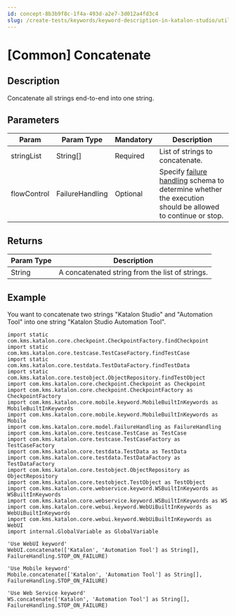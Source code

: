 ```yaml
---
id: concept-8b3b9f8c-1f4a-493d-a2e7-3d012a4fd3c4
slug: /create-tests/keywords/keyword-description-in-katalon-studio/utilities-keywords/common-concatenate
---
```


# \[Common\] Concatenate

## Description

Concatenate all strings end-to-end into one string.

## Parameters

<table><tr><th>Param</th><th>Param Type</th><th>Mandatory</th><th>Description</th></tr><tbody><tr><td>stringList</td><td>String[]</td><td>Required</td><td>List of strings to concatenate.</td></tr><tr><td>flowControl</td><td>FailureHandling</td><td>Optional</td><td>Specify <a href="/maintain/configure-failure-handling-settings-in-katalon-studio" >failure handling</a> schema to determine whether the execution should be allowed to continue or stop.</td></tr></tbody></table>

## Returns

<table><tr><th>Param Type</th><th>Description</th></tr><tbody><tr><td>String</td><td>A concatenated string from the list of strings.</td></tr></tbody></table>

## Example

You want to concatenate two strings "Katalon Studio" and "Automation Tool" into one string "Katalon Studio Automation Tool".

```
import static com.kms.katalon.core.checkpoint.CheckpointFactory.findCheckpoint
import static com.kms.katalon.core.testcase.TestCaseFactory.findTestCase
import static com.kms.katalon.core.testdata.TestDataFactory.findTestData
import static com.kms.katalon.core.testobject.ObjectRepository.findTestObject
import com.kms.katalon.core.checkpoint.Checkpoint as Checkpoint
import com.kms.katalon.core.checkpoint.CheckpointFactory as CheckpointFactory
import com.kms.katalon.core.mobile.keyword.MobileBuiltInKeywords as MobileBuiltInKeywords
import com.kms.katalon.core.mobile.keyword.MobileBuiltInKeywords as Mobile
import com.kms.katalon.core.model.FailureHandling as FailureHandling
import com.kms.katalon.core.testcase.TestCase as TestCase
import com.kms.katalon.core.testcase.TestCaseFactory as TestCaseFactory
import com.kms.katalon.core.testdata.TestData as TestData
import com.kms.katalon.core.testdata.TestDataFactory as TestDataFactory
import com.kms.katalon.core.testobject.ObjectRepository as ObjectRepository
import com.kms.katalon.core.testobject.TestObject as TestObject
import com.kms.katalon.core.webservice.keyword.WSBuiltInKeywords as WSBuiltInKeywords
import com.kms.katalon.core.webservice.keyword.WSBuiltInKeywords as WS
import com.kms.katalon.core.webui.keyword.WebUiBuiltInKeywords as WebUiBuiltInKeywords
import com.kms.katalon.core.webui.keyword.WebUiBuiltInKeywords as WebUI
import internal.GlobalVariable as GlobalVariable

'Use WebUI keyword'
WebUI.concatenate(['Katalon', 'Automation Tool'] as String[], FailureHandling.STOP_ON_FAILURE)

'Use Mobile keyword'
Mobile.concatenate(['Katalon', 'Automation Tool'] as String[], FailureHandling.STOP_ON_FAILURE)

'Use Web Service keyword'
WS.concatenate(['Katalon', 'Automation Tool'] as String[], FailureHandling.STOP_ON_FAILURE)

```